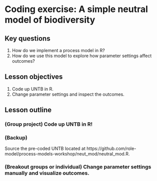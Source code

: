 # Coding exercise: A simple neutral model of biodiversity

## Key questions

1. How do we implement a process model in R?
1. How do we use this model to explore how parameter settings affect outcomes?

## Lesson objectives

1. Code up UNTB in R.
1. Change parameter settings and inspect the outcomes. 

## Lesson outline

### (Group project) Code up UNTB in R!

### (Backup) 

Source the pre-coded UNTB located at https://github.com/role-model/process-models-workshop/neut_mod/neutral_mod.R. 

### (Breakout groups or individual) Change parameter settings manually and visualize outcomes. 

